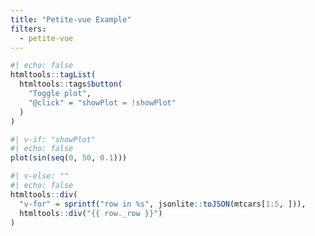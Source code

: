 ```yaml
---
title: "Petite-vue Example"
filters:
  - petite-vue
---
```


:::{v-scope="{ showPlot: false }"}

```r
#| echo: false
htmltools::tagList(
  htmltools::tags$button(
    "Toggle plot",
    "@click" = "showPlot = !showPlot"
  )
)
```

```r
#| v-if: "showPlot"
#| echo: false
plot(sin(seq(0, 50, 0.1)))
```

```r
#| v-else: ""
#| echo: false
htmltools::div(
  "v-for" = sprintf("row in %s", jsonlite::toJSON(mtcars[1:5, ])),
  htmltools::div("{{ row._row }}")
)
```

:::